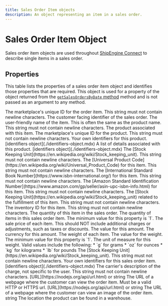```yaml
---
title: Sales Order Item objects
description: An object representing an item in a sales order.
---
```


Sales Order Item Object
===============================================
Sales order item objects are used throughout [ShipEngine Connect](./../../index.mdx) to describe single items in a sales order.


Properties
-----------------------------------------------
This table lists the properties of a sales order item object and identifies those properties that are required. This object
is used for a property of the object returned from the [`getSalesOrdersByDate` method](./methods/get-sales-orders-by-date.mdx) method and is
not passed as an argument to any method.

<Reference>

  <Field name="id" type="string" required={true}>
    <Description>
      The marketplace's unique ID for the order item. This string must not contain newline characters.
    </Description>
  </Field>

  <Field name="orderNumber" type="string" required={false}>
    <Description>
      The customer facing identifier of the sales order.
    </Description>
  </Field>

  <Field name="name" type="string" required={true}>
    <Description>
      The user-friendly name of the item. This is often the same as the product name. This string must not contain newline characters.
    </Description>
  </Field>

<Field name="product" type="object" required={true}>
    <Description>
      The product associated with this item.
    </Description>
  </Field>

  <Field name="product.id" type="string" required={true}>
    <Description>
      The marketplace's unique ID for the product. This string must not contain newline characters.
    </Description>
  </Field>

  <Field name="product.identifiers" required={false}>
    <Description>
      Your own identifiers for this product.
    </Description>
    <Type>
      [identifiers object](./identifiers-object.mdx)
    </Type>
  </Field>

  <Field name="product.details" required={false}>
    <Description>
      A list of details associated with this product.
    </Description>
    <Type>
      [identifiers object](./identifiers-object.mdx)
    </Type>
  </Field>

  <Field name="product.sku" type="string" required={false}>
    <Description>
      The [Stock Keeping Unit](https://en.wikipedia.org/wiki/Stock_keeping_unit). This string must not contain newline characters.
    </Description>
  </Field>

  <Field name="product.upc" type="string" required={false}>
    <Description>
      The [Universal Product Code](https://en.wikipedia.org/wiki/Universal_Product_Code) for this item. This string must not contain newline characters.
    </Description>
  </Field>

  <Field name="product.isbn" type="string" required={false}>
    <Description>
      The [International Standard Book Number](https://www.isbn-international.org/) for this item. This string must not contain newline characters.
    </Description>
  </Field>

  <Field name="product.asin" type="string" required={false}>
    <Description>
      The [Amazon Standard Identification Number](https://www.amazon.com/gp/seller/asin-upc-isbn-info.html) for this item. This string must not contain newline characters.
    </Description>
  </Field>

  <Field name="product.fulfillmentSku" type="string" required={false}>
    <Description>
      The [Stock Keeping Unit](https://en.wikipedia.org/wiki/Stock_keeping_unit) related to the fulfillment of this item. This string must not contain newline characters.
    </Description>
  </Field>

  <Field name="product.inventoryID" type="string" required={false}>
    <Description>
      The inventory ID for this item. This string must not contain newline characters.
    </Description>
  </Field>

  <Field name="quantity" type="object" required={true}>
    <Description>
      The quantity of this item in the sales order.
    </Description>
  </Field>

  <Field name="quantity.value" type="number" required={true}>
    <Description>
      The quantity of items in this sales order item. The minimum value for this property is `1`.
    </Description>
  </Field>

  <Field name="unitPrice" type="object" required={true}>
    <Description>
      The sale price of each item. This should NOT include additional charges or adjustments, such as taxes or discounts.
    </Description>
  </Field>

  <Field name="unitPrice.value" type="number" required={true}>
    <Description>
      The value for this amount.
    </Description>
  </Field>

  <Field name="unitPrice.currency" type="string" required={true}>
    <Description>
      The currency for this amount.
    </Description>
  </Field>

  <Field name="unitWeight" type="object" required={false}>
    <Description>
      The weight of each item.
    </Description>
  </Field>

  <Field name="unitWeight.value" type="number" required={true}>
    <Description>
      The value for the weight. The minimum value for this property is `1`.
    </Description>
  </Field>

  <Field name="unitWeight.unit" type="string" required={true}>
    <Description>
      The unit of measure for this weight. Valid values include the following:
        * `g` for grams
        * `oz` for ounces
        * `kg` for kilograms
        * `lb` for pounds
    </Description>
  </Field>

  <Field name="sku" type="string" required={false}>
    <Description>
      The [Stock Keeping Unit](https://en.wikipedia.org/wiki/Stock_keeping_unit). This string must not contain newline characters.
    </Description>
  </Field>

  <Field name="identifiers" required={false}>
    <Description>
      Your own identifiers for this sales order item.
    </Description>
    <Type>
      [identifiers object](./identifiers-object.mdx)
    </Type>
  </Field>

  <Field name="description" type="string" required={false}>
    <Description>
      The carrier's description of the charge, not specific to the user. This string must not contain newline characters.
    </Description>
  </Field>



  <Field name="itemURL" required={false}>
    <Type>
      [URL](https://nodejs.org/api/url.html) or string
    </Type>
    <Description>
      The URL of a webpage where the customer can view the order item. Must be a valid HTTP or HTTPS url.
    </Description>
  </Field>

  <Field name="thumbnailURL" required={false}>
    <Type>
      [URL](https://nodejs.org/api/url.html) or string
    </Type>
    <Description>
      The URL of a webpage where the customer can view an image of the order item.
    </Description>
  </Field>

  <Field name="location" required={false}>
    <Type>
      string
    </Type>
    <Description>
      The location the product can be found in a warehouse.
    </Description>
  </Field>

</Reference>
